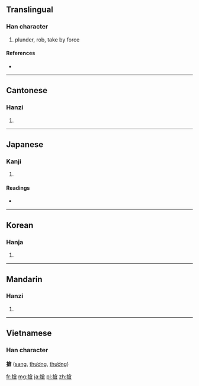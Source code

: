 {{also|抢}}
==Translingual==

===Han character===
{{Han char|rn=64|rad=手|as=10|sn=13|four=5806<sub>7</sub>|canj=手人戈口 (QOIR)}}

# plunder, rob, take by force

====References====
* {{Han ref|kx=0448.220|dkj=12525|dj=0799.130|hdz=31934.030|uh=6436|ud=25654|bh=B76D|bd=46957}}

----

==Cantonese==

===Hanzi===
{{yue-hanzi|jyut=|y=cheung2|sim=抢}}

# {{defn|Cantonese|sort=手10}}

----

==Japanese==

===Kanji===
{{ja-kanji|grade=|rs=手10}}

# {{defn|Japanese|sort=手10}}

====Readings====
* {{ja-readings|on=[[しょう]] (shō)|kun=[[つく]] (tsuku), [[こばむ]] (kobamu), [[とどく]] (todoku)}}

----

==Korean==

===Hanja===
{{ko-hanja|hangeul=창|eumhun=|rv=chang|mr=ch'ang|y=chang}}

# {{defn|Korean|sort=手10}}

----

==Mandarin==

===Hanzi===
{{cmn-hanzi|sim=抢|pin=[[qiǎng]] ([[qiang3]])|wg=ch'iang<sup>3</sup>}}
#{{defn|Mandarin|sort=手10}}

----

==Vietnamese==
===Han character===
'''搶''' ([[sang]], [[thương]], [[thưởng]])

[[fr:搶]]
[[mg:搶]]
[[ja:搶]]
[[pl:搶]]
[[zh:搶]]